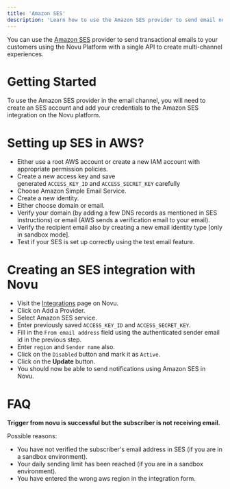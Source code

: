 ```yaml
---
title: 'Amazon SES'
description: 'Learn how to use the Amazon SES provider to send email notifications using Novu'
---
```


You can use the [Amazon SES](https://aws.amazon.com/ses/) provider to send transactional emails to your customers using the Novu Platform with a single API to create multi-channel experiences.

# Getting Started

To use the Amazon SES provider in the email channel, you will need to create an SES account and add your credentials to the Amazon SES integration on the Novu platform.

# Setting up SES in AWS?

- Either use a root AWS account or create a new IAM account with appropriate permission policies.
- Create a new access key and save generated `ACCESS_KEY_ID` and `ACCESS_SECRET_KEY` carefully
- Choose Amazon Simple Email Service.
- Create a new identity.
- Either choose domain or email.
- Verify your domain (by adding a few DNS records as mentioned in SES instructions) or email (AWS sends a verification email to your email).
- Verify the recipient email also by creating a new email identity type [only in sandbox mode].
- Test if your SES is set up correctly using the test email feature.

# Creating an SES integration with Novu

- Visit the [Integrations](https://web.novu.co/integrations) page on Novu.
- Click on Add a Provider.
- Select Amazon SES service.
- Enter previously saved `ACCESS_KEY_ID` and `ACCESS_SECRET_KEY`.
- Fill in the `From email address` field using the authenticated sender email id in the previous step.
- Enter `region` and `Sender name` also.
- Click on the `Disabled` button and mark it as `Active`.
- Click on the **Update** button.
- You should now be able to send notifications using Amazon SES in Novu.

# FAQ

****Trigger from novu is successful but the subscriber is not receiving email.****

Possible reasons:

- You have not verified the subscriber's email address in SES (if you are in a sandbox environment).
- Your daily sending limit has been reached (if you are in a sandbox environment).
- You have entered the wrong aws region in the integration form.